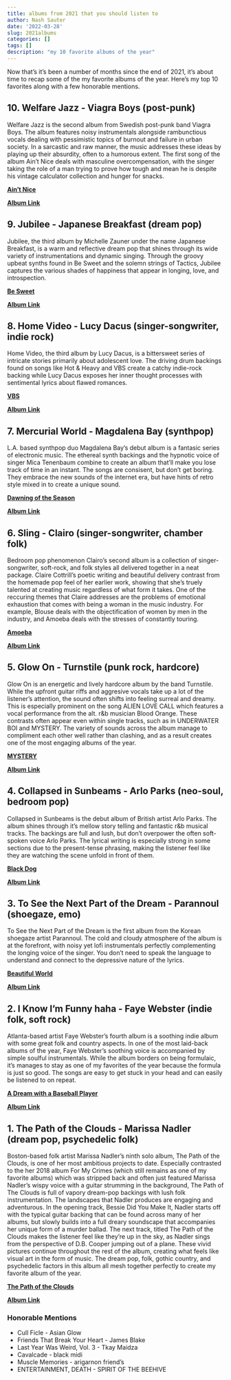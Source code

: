 ```yaml
---
title: albums from 2021 that you should listen to
author: Nash Sauter
date: '2022-03-28'
slug: 2021albums
categories: []
tags: []
description: "my 10 favorite albums of the year"
---
```


Now that's it's been a number of months since the end of 2021, it's about time to recap some of the my favorite albums of the year. Here's my top 10 favorites along with a few honorable mentions.

## 10. Welfare Jazz - Viagra Boys (post-punk)
Welfare Jazz is the second album from Swedish post-punk band Viagra Boys. The album features noisy instrumentals alongside rambunctious vocals dealing with pessimistic topics of burnout and failure in urban society. In a sarcastic and raw manner, the music addresses these ideas by playing up their absurdity, often to a humorous extent. The first song of the album Ain't Nice deals with masculine overcompensation, with the singer taking the role of a man trying to prove how tough and mean he is despite his vintage calculator collection and hunger for snacks.

[**Ain't Nice**](https://youtu.be/vzWds5gWS6c)

[**Album Link**](https://album.link/us/i/1533668629)

## 9. Jubilee - Japanese Breakfast (dream pop)
Jubilee, the third album by Michelle Zauner under the name Japanese Breakfast, is a warm and reflective dream pop that shines through its wide variety of instrumentations and dynamic singing. Through the groovy upbeat synths found in Be Sweet and the solemn strings of Tactics, Jubilee captures the various shades of happiness that appear in longing, love, and introspection.

[**Be Sweet**](https://youtu.be/yNUO6MFaUnM)

[**Album Link**](https://album.link/us/i/1553364590)

## 8. Home Video - Lucy Dacus (singer-songwriter, indie rock)
Home Video, the third album by Lucy Dacus, is a bittersweet series of intricate stories primarily about adolescent love. The driving drum backings found on songs like Hot & Heavy and VBS create a catchy indie-rock backing while Lucy Dacus exposes her inner thought processes with sentimental lyrics about flawed romances.

[**VBS**](https://youtu.be/u8JqjG8A90g) 

[**Album Link**](https://album.link/us/i/1586471742)

## 7. Mercurial World - Magdalena Bay (synthpop)
L.A. based synthpop duo Magdalena Bay's debut album is a fantasic series of electronic music. The ethereal synth backings and the hypnotic voice of singer Mica Tenenbaum combine to create an album that'll make you lose track of time in an instant. The songs are consisent, but don't get boring. They embrace the new sounds of the internet era, but have hints of retro style mixed in to create a unique sound.

[**Dawning of the Season**](https://youtu.be/OujNh58WEQ0)

[**Album Link**](https://album.link/us/i/1570541671)

## 6. Sling - Clairo (singer-songwriter, chamber folk)
Bedroom pop phenomenon Clairo's second album is a collection of singer-songwriter, soft-rock, and folk styles all delivered together in a neat package. Claire Cottrill's poetic writing and beautiful delivery contrast from the homemade pop feel of her earlier work, showing that she's truely talented at creating music regardless of what form it takes. One of the reccuring themes that Claire addresses are the problems of emotional exhaustion that comes with being a woman in the music industry. For example, Blouse deals with the objectification of women by men in the industry, and Amoeba deals with the stresses of constantly touring.

[**Amoeba**](https://youtu.be/7WXXaIz3uds)

[**Album Link**](https://album.link/us/i/1571215405)

## 5. Glow On - Turnstile (punk rock, hardcore)
Glow On is an energetic and lively hardcore album by the band Turnstile. While the upfront guitar riffs and aggresive vocals take up a lot of the listener's attention, the sound often shifts into feeling surreal and dreamy. This is especially prominent on the song ALIEN LOVE CALL which features a vocal performance from the alt. r&b musician Blood Orange. These contrasts often appear even within single tracks, such as in UNDERWATER BOI and MYSTERY. The variety of sounds across the album manage to compliment each other well rather than clashing, and as a result creates one of the most engaging albums of the year.

[**MYSTERY**](https://youtu.be/1Ny1fjdLKew)

[**Album Link**](https://album.link/us/i/1576430192)

## 4. Collapsed in Sunbeams - Arlo Parks (neo-soul, bedroom pop)
Collapsed in Sunbeams is the debut album of British artist Arlo Parks. The album shines through it's mellow story telling and fantastic r&b musical tracks. The backings are full and lush, but don't overpower the often soft-spoken voice Arlo Parks. The lyrical writing is especially strong in some sections due to the present-tense phrasing, making the listener feel like they are watching the scene unfold in front of them.

[**Black Dog**](https://youtu.be/QOu0Ht0-D4M)

[**Album Link**](https://album.link/us/i/1534718812)

## 3. To See the Next Part of the Dream - Parannoul (shoegaze, emo)
To See the Next Part of the Dream is the first album from the Korean shoegaze artist Parannoul. The cold and cloudy atmosphere of the album is at the forefront, with noisy yet lofi instrumentals perfectly complementing the longing voice of the singer. You don't need to speak the language to understand and connect to the depressive nature of the lyrics.

[**Beautiful World**](https://youtu.be/gb9Qqt75rzg)

[**Album Link**](https://album.link/us/i/1563369236)

## 2. I Know I'm Funny haha - Faye Webster (indie folk, soft rock)
Atlanta-based artist Faye Webster's fourth album is a soothing indie album with some great folk and country aspects. In one of the most laid-back albums of the year, Faye Webster's soothing voice is accompanied by simple soulful instrumentals. While the album borders on being formulaic, it's manages to stay as one of my favorites of the year because the formula is just so good. The songs are easy to get stuck in your head and can easily be listened to on repeat.

[**A Dream with a Baseball Player**](https://youtu.be/0VVjgdY-Fw8)

[**Album Link**](https://album.link/us/i/1561398236)

## 1. The Path of the Clouds - Marissa Nadler (dream pop, psychedelic folk)
Boston-based folk artist Marissa Nadler's ninth solo album, The Path of the Clouds, is one of her most ambitious projects to date. Especially contrasted to the her 2018 album For My Crimes (which still remains as one of my favorite albums) which was stripped back and often just featured Marissa Nadler's wispy voice with a guitar strumming in the background, The Path of The Clouds is full of vapory dream-pop backings with lush folk instrumentation. The landscapes that Nadler produces are engaging and adventurous. In the opening track, Bessie Did You Make It, Nadler starts off with the typical guitar backing that can be found across many of her albums, but slowly builds into a full dreary soundscape that accompanies her unique form of a murder ballad. The next track, titled The Path of the Clouds makes the listener feel like they're up in the sky, as Nadler sings from the perspective of D.B. Cooper jumping out of a plane. These vivid pictures continue throughout the rest of the album, creating what feels like visual art in the form of music. The dream pop, folk, gothic country, and psychedelic factors in this album all mesh together perfectly to create my favorite album of the year.

[**The Path of the Clouds**](https://youtu.be/KJbPs0-6U68)

[**Album Link**](https://album.link/us/i/1578892841)

### Honorable Mentions
* Cull Ficle - Asian Glow
* Friends That Break Your Heart - James Blake
* Last Year Was Weird, Vol. 3 - Tkay Maidza
* Cavalcade - black midi
* Muscle Memories - arigarnon friend's
* ENTERTAINMENT, DEATH - SPIRIT OF THE BEEHIVE
